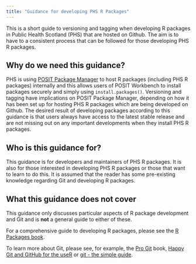 ```yaml
---
title: "Guidance for developing PHS R Packages"
---
```


This is a short guide to versioning and tagging when developing R packages in Public Health Scotland (PHS) that are hosted on Github. The aim is to have to a consistent process that can be followed for those developing PHS R packages.  

## Why do we need this guidance?
PHS is using [POSIT Package Manager](https://posit.co/products/enterprise/package-manager){target="_blank"} to host R packages (including PHS R packages) internally and this allows users of POSIT Workbench to install packages securely and simply using `install.packages()`. Versioning and tagging have implications on POSIT Package Manager, depending on how it has been set up for hosting PHS R packages which are being developed on Github. The desired result of developing packages according to this guidance is that users always have access to the latest stable release and are not missing out on any important developments when they install PHS R packages.

## Who is this guidance for?
This guidance is for developers and maintainers of PHS R packages. It is also for those interested in developing PHS R packages or those that want to learn to do this. It is assumed that the reader has some pre-existing knowledge regarding Git and developing R packages.

## What this guidance does not cover
This guidance only discusses particular aspects of R package development and Git and is **not** a general guide to either of these.  

For a comprehensive guide to developing R packages, please see the [R Packages book](https://r-pkgs.org){target="_blank"}.  

To learn more about Git, please see, for example, the [Pro Git](https://git-scm.com/book/en/v2){target="_blank"} book, [Happy Git and GitHub for the useR](https://happygitwithr.com){target="_blank"} or [git - the simple guide](https://rogerdudler.github.io/git-guide){target="_blank"}.
